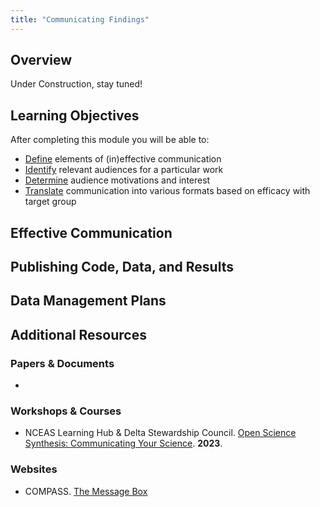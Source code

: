 ```yaml
---
title: "Communicating Findings"
---
```


## Overview

Under Construction, stay tuned!

## Learning Objectives

After completing this module you will be able to: 

- <u>Define</u> elements of (in)effective communication
- <u>Identify</u> relevant audiences for a particular work
- <u>Determine</u> audience motivations and interest
- <u>Translate</u> communication into various formats based on efficacy with target group

## Effective Communication



## Publishing Code, Data, and Results




## Data Management Plans


## Additional Resources

### Papers & Documents

- 

### Workshops & Courses


- NCEAS Learning Hub & Delta Stewardship Council. [Open Science Synthesis: Communicating Your Science ](https://learning.nceas.ucsb.edu/2023-10-delta/session_02.html). **2023**.

### Websites

- COMPASS. [The Message Box](https://www.compassscicomm.org/leadership-development/the-message-box/)
